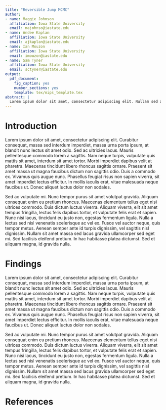 ```yaml
---
title: "Reversible Jump MCMC"
author:
- name: Maggie Johnson
  affiliation: Iowa State University
  email: majohnso@iastate.edu
- name: Andee Kaplan
  affiliation: Iowa State University
  email: ajkaplan@iastate.edu
- name: Ian Mouzon
  affiliation: Iowa State University
  email: imouzon@iastate.edu
- name: Sam Tyner
  affiliation: Iowa State University
  email: sctyner@iastate.edu
output:
  pdf_document:
    fig_caption: yes
    number_sections: yes
    template: tex/nips_template.tex
abstract: |
  Lorem ipsum dolor sit amet, consectetur adipiscing elit. Nullam sed augue sem. Mauris eget sem sed dui ornare mattis. Donec mauris lectus, auctor vitae rutrum quis, tempor a augue. Aliquam lobortis justo est, et pulvinar ipsum vulputate sed. Nulla feugiat nibh nec placerat aliquet. Nulla fermentum magna dolor, eu tristique nisl pulvinar nec. Nam non sapien at nibh maximus maximus. Praesent erat sapien, lacinia et turpis quis, aliquet consequat urna.
---
```


# Introduction
Lorem ipsum dolor sit amet, consectetur adipiscing elit. Curabitur consequat, massa sed interdum imperdiet, massa urna porta ipsum, at blandit nunc lectus sit amet odio. Sed ac ultricies lacus. Mauris pellentesque commodo lorem a sagittis. Nam neque turpis, vulputate quis mattis sit amet, interdum sit amet tortor. Morbi imperdiet dapibus velit at pharetra. Maecenas tincidunt libero rhoncus sagittis ornare. Praesent sit amet massa ut magna faucibus dictum non sagittis odio. Duis a commodo ex. Vivamus quis augue nunc. Phasellus feugiat risus non sapien viverra, sit amet imperdiet lectus efficitur. In mollis iaculis erat, vitae malesuada neque faucibus ut. Donec aliquet luctus dolor non sodales.

Sed ac vulputate mi. Nunc tempor purus sit amet volutpat gravida. Aliquam consequat enim eu pretium rhoncus. Maecenas elementum tellus eget nisi ultrices commodo. Duis dictum luctus viverra. Aliquam viverra, elit sit amet tempus fringilla, lectus felis dapibus tortor, et vulputate felis erat et sapien. Nunc nisi lacus, tincidunt eu justo non, egestas fermentum ligula. Nulla a lectus sed nisl venenatis scelerisque ac vel ex. Fusce vel auctor neque, quis tempor metus. Aenean semper ante id turpis dignissim, vel sagittis nisl dignissim. Nullam sit amet massa sed lacus gravida ullamcorper sed eget mi. Sed facilisis eleifend pretium. In hac habitasse platea dictumst. Sed et aliquam magna, id gravida nulla.

# Findings
Lorem ipsum dolor sit amet, consectetur adipiscing elit. Curabitur consequat, massa sed interdum imperdiet, massa urna porta ipsum, at blandit nunc lectus sit amet odio. Sed ac ultricies lacus. Mauris pellentesque commodo lorem a sagittis. Nam neque turpis, vulputate quis mattis sit amet, interdum sit amet tortor. Morbi imperdiet dapibus velit at pharetra. Maecenas tincidunt libero rhoncus sagittis ornare. Praesent sit amet massa ut magna faucibus dictum non sagittis odio. Duis a commodo ex. Vivamus quis augue nunc. Phasellus feugiat risus non sapien viverra, sit amet imperdiet lectus efficitur. In mollis iaculis erat, vitae malesuada neque faucibus ut. Donec aliquet luctus dolor non sodales.

Sed ac vulputate mi. Nunc tempor purus sit amet volutpat gravida. Aliquam consequat enim eu pretium rhoncus. Maecenas elementum tellus eget nisi ultrices commodo. Duis dictum luctus viverra. Aliquam viverra, elit sit amet tempus fringilla, lectus felis dapibus tortor, et vulputate felis erat et sapien. Nunc nisi lacus, tincidunt eu justo non, egestas fermentum ligula. Nulla a lectus sed nisl venenatis scelerisque ac vel ex. Fusce vel auctor neque, quis tempor metus. Aenean semper ante id turpis dignissim, vel sagittis nisl dignissim. Nullam sit amet massa sed lacus gravida ullamcorper sed eget mi. Sed facilisis eleifend pretium. In hac habitasse platea dictumst. Sed et aliquam magna, id gravida nulla.

# References


